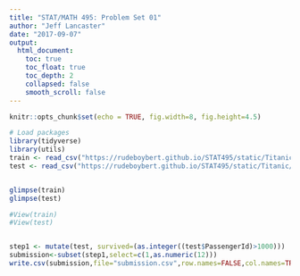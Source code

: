 ```yaml
---
title: "STAT/MATH 495: Problem Set 01"
author: "Jeff Lancaster"
date: "2017-09-07"
output:
  html_document:
    toc: true
    toc_float: true
    toc_depth: 2
    collapsed: false
    smooth_scroll: false
---
```


```r
knitr::opts_chunk$set(echo = TRUE, fig.width=8, fig.height=4.5)

# Load packages
library(tidyverse)
library(utils)
train <- read_csv("https://rudeboybert.github.io/STAT495/static/Titanic/train.csv")
test <- read_csv("https://rudeboybert.github.io/STAT495/static/Titanic/test.csv")


glimpse(train)
glimpse(test)

#View(train)
#View(test)


step1 <- mutate(test, survived=(as.integer((test$PassengerId)>1000)))
submission<-subset(step1,select=c(1,as.numeric(12)))
write.csv(submission,file="submission.csv",row.names=FALSE,col.names=TRUE)

```



